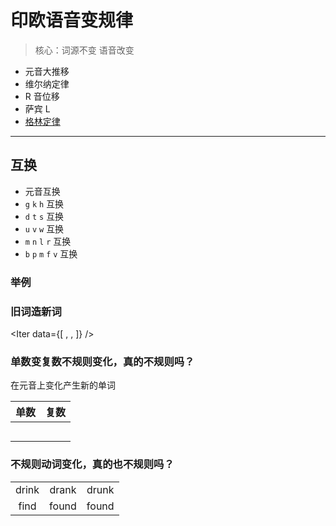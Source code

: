
# 印欧语音变规律

> 核心：词源不变 语音改变

- 元音大推移
- 维尔纳定律
- R 音位移
- 萨宾 L
- [格林定律](https://zh.wikipedia.org/wiki/%E6%A0%BC%E6%9E%97%E5%AE%9A%E5%BE%8B)

---

## 互换

- 元音互换
- `g` `k` `h` 互换
- `d` `t` `s` 互换
- `u` `v` `w` 互换
- `m` `n` `l` `r` 互换
- `b` `p` `m` `f` `v` 互换

### 举例

### 旧词造新词

<Iter
  data={[
    <Word en="bag" cn="袋子" highlight="1" />,
    <Word en="big" cn="大" highlight="1" />,
  ]}
/>

### 单数变复数不规则变化，真的不规则吗？

在元音上变化产生新的单词

|                单数                 |                复数                 |
| :---------------------------------: | :---------------------------------: |
|   <Word en="man" highlight="1" />   |   <Word en="men" highlight="1" />   |
|  <Word en="woman" highlight="3" />  |  <Word en="women" highlight="3" />  |
| <Word en="foot" highlight="1-3" />  | <Word en="feet" highlight="1-3" />  |
| <Word en="tooth" highlight="1-3" /> | <Word en="teeth" highlight="1-3" /> |
| <Word en="goose" highlight="1-3" /> | <Word en="geese" highlight="1-3" /> |

### 不规则动词变化，真的也不规则吗？

|       |       |       |
| :---: | :---: | :---: |
| drink | drank | drunk |
| find  | found | found |
